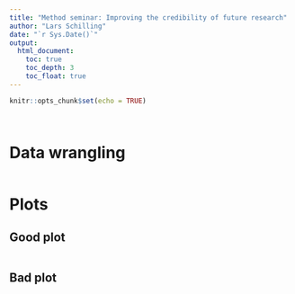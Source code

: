 ```yaml
---
title: "Method seminar: Improving the credibility of future research"
author: "Lars Schilling"
date: "`r Sys.Date()`"
output:
  html_document:
    toc: true
    toc_depth: 3
    toc_float: true
---
```


```r
knitr::opts_chunk$set(echo = TRUE)
```

```r

```

```r

```

# Data wrangling

```r

```

# Plots

## Good plot

```r

```

## Bad plot

```r

```
